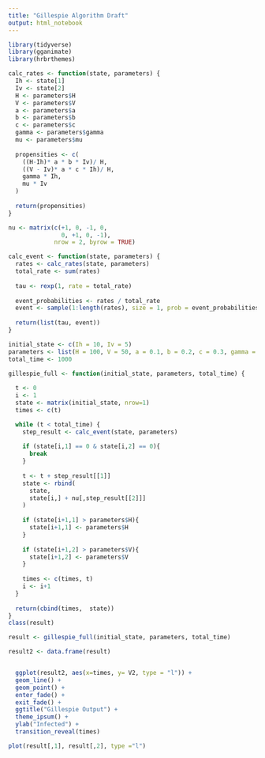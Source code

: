 ```yaml
---
title: "Gillespie Algorithm Draft"
output: html_notebook
---
```


```r
library(tidyverse)
library(gganimate)
library(hrbrthemes)
```


```r
calc_rates <- function(state, parameters) {
  Ih <- state[1]
  Iv <- state[2]
  H <- parameters$H
  V <- parameters$V
  a <- parameters$a
  b <- parameters$b
  c <- parameters$c
  gamma <- parameters$gamma
  mu <- parameters$mu
  
  propensities <- c(
    ((H-Ih)* a * b * Iv)/ H,
    ((V - Iv)* a * c * Ih)/ H,
    gamma * Ih,
    mu * Iv
  )
  
  return(propensities)
}

nu <- matrix(c(+1, 0, -1, 0,
               0, +1, 0, -1), 
             nrow = 2, byrow = TRUE)

calc_event <- function(state, parameters) {
  rates <- calc_rates(state, parameters)
  total_rate <- sum(rates)
  
  tau <- rexp(1, rate = total_rate)
  
  event_probabilities <- rates / total_rate
  event <- sample(1:length(rates), size = 1, prob = event_probabilities)
  
  return(list(tau, event))
}

initial_state <- c(Ih = 10, Iv = 5)  
parameters <- list(H = 100, V = 50, a = 0.1, b = 0.2, c = 0.3, gamma = 0.01, mu = 0.005)
total_time <- 1000

gillespie_full <- function(initial_state, parameters, total_time) {
  
  t <- 0
  i <- 1
  state <- matrix(initial_state, nrow=1)
  times <- c(t)

  while (t < total_time) {
    step_result <- calc_event(state, parameters)
    
    if (state[i,1] == 0 & state[i,2] == 0){
      break
    }
    
    t <- t + step_result[[1]]
    state <- rbind(
      state,
      state[i,] + nu[,step_result[[2]]]
    )
    
    if (state[i+1,1] > parameters$H){
      state[i+1,1] <- parameters$H
    }
    
    if (state[i+1,2] > parameters$V){
      state[i+1,2] <- parameters$V
    }
    
    times <- c(times, t)
    i <- i+1
  }
  
  return(cbind(times,  state))
}
class(result)

result <- gillespie_full(initial_state, parameters, total_time)

result2 <- data.frame(result)


  ggplot(result2, aes(x=times, y= V2, type = "l")) +
  geom_line() +
  geom_point() +
  enter_fade() +
  exit_fade() +
  ggtitle("Gillespie Output") +
  theme_ipsum() +
  ylab("Infected") +
  transition_reveal(times)

plot(result[,1], result[,2], type ="l")
```